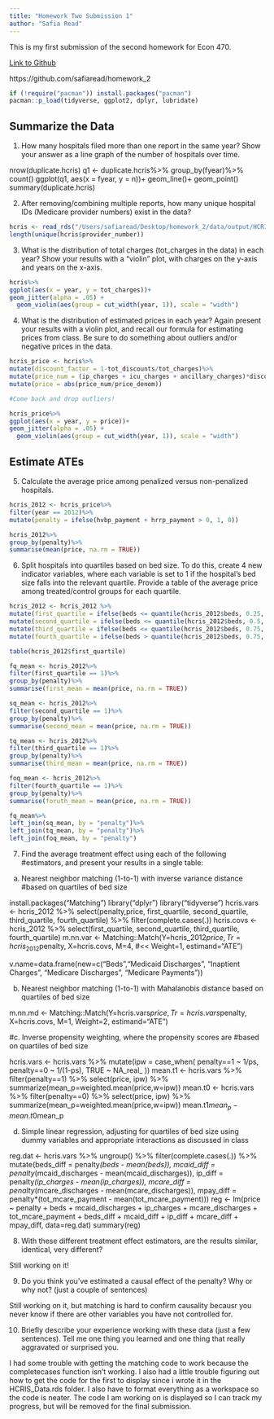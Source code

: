 ```yaml
---
title: "Homework Two Submission 1"
author: "Safia Read"
---
```

This is my first submission of the second homework for Econ 470. 

[Link to Github](https://github.com/safiaread/homework_2)

https://github.com/safiaread/homework_2

```r
if (!require("pacman")) install.packages("pacman")
pacman::p_load(tidyverse, ggplot2, dplyr, lubridate)
```

## Summarize the Data
1. How many hospitals filed more than one report in the same year? 
Show your answer as a line graph of the number of hospitals over time.


nrow(duplicate.hcris)
  q1 <- duplicate.hcris%>%
  group_by(fyear)%>%
  count()
  ggplot(q1, aes(x = fyear, y = n))+
  geom_line()+
  geom_point()
 summary(duplicate.hcris)


2. After removing/combining multiple reports, how many unique hospital
IDs (Medicare provider numbers) exist in the data?
```r
hcris <- read_rds("/Users/safiaread/Desktop/homework_2/data/output/HCRIS_Data.rds")
length(unique(hcris$provider_number))
```

3. What is the distribution of total charges (tot_charges in the data) 
in each year? Show your results with a “violin” plot, with charges on 
the y-axis and years on the x-axis.

```r
hcris%>%
ggplot(aes(x = year, y = tot_charges))+
geom_jitter(alpha = .05) +
  geom_violin(aes(group = cut_width(year, 1)), scale = "width")
```

4. What is the distribution of estimated prices in each year? Again present 
your results with a violin plot, and recall our formula for estimating 
prices from class. Be sure to do something about outliers and/or negative 
prices in the data.
```r
hcris_price <- hcris%>%
mutate(discount_factor = 1-tot_discounts/tot_charges)%>%
mutate(price_num = (ip_charges + icu_charges + ancillary_charges)*discount_factor - tot_mcare_payment, price_denom = tot_discharges - mcare_discharges)%>%
mutate(price = abs(price_num/price_denom))

#Come back and drop outliers!

hcris_price%>%
ggplot(aes(x = year, y = price))+
geom_jitter(alpha = .05) +
  geom_violin(aes(group = cut_width(year, 1)), scale = "width")
```

## Estimate ATEs

5. Calculate the average price among penalized versus non-penalized 
hospitals.
```r
hcris_2012 <- hcris_price%>%
filter(year == 2012)%>%
mutate(penalty = ifelse(hvbp_payment + hrrp_payment > 0, 1, 0))

hcris_2012%>%
group_by(penalty)%>%
summarise(mean(price, na.rm = TRUE))
```

6. Split hospitals into quartiles based on bed size. To do this, 
create 4 new indicator variables, where each variable is set to 1 
if the hospital’s bed size falls into the relevant quartile. Provide
a table of the average price among treated/control groups for each 
quartile.
```r
hcris_2012 <- hcris_2012 %>%
mutate(first_quartile = ifelse(beds <= quantile(hcris_2012$beds, 0.25, na.rm = TRUE), 1, 0))%>%
mutate(second_quartile = ifelse(beds <= quantile(hcris_2012$beds, 0.5, na.rm = TRUE) & beds > quantile(hcris_2012$beds, 0.25, na.rm = TRUE), 1, 0)) %>%
mutate(third_quartile = ifelse(beds <= quantile(hcris_2012$beds, 0.75, na.rm = TRUE) & beds > quantile(hcris_2012$beds, 0.5, na.rm = TRUE), 1, 0)) %>%
mutate(fourth_quartile = ifelse(beds > quantile(hcris_2012$beds, 0.75, na.rm = TRUE), 1, 0))

table(hcris_2012$first_quartile)

fq_mean <- hcris_2012%>%
filter(first_quartile == 1)%>%
group_by(penalty)%>%
summarise(first_mean = mean(price, na.rm = TRUE))

sq_mean <- hcris_2012%>%
filter(second_quartile == 1)%>%
group_by(penalty)%>%
summarise(second_mean = mean(price, na.rm = TRUE))

tq_mean <- hcris_2012%>%
filter(third_quartile == 1)%>%
group_by(penalty)%>%
summarise(third_mean = mean(price, na.rm = TRUE))

foq_mean <- hcris_2012%>%
filter(fourth_quartile == 1)%>%
group_by(penalty)%>%
summarise(foruth_mean = mean(price, na.rm = TRUE))

fq_mean%>%
left_join(sq_mean, by = "penalty")%>%
left_join(tq_mean, by = "penalty")%>%
left_join(foq_mean, by = "penalty")
```


7. Find the average treatment effect using each of the following 
#estimators, and present your results in a single table:

a. Nearest neighbor matching (1-to-1) with inverse variance distance 
#based on quartiles of bed size

install.packages("Matching")
library("dplyr")
library("tidyverse")
hcris.vars <- hcris_2012 %>% 
  select(penalty,price, first_quartile, second_quartile, third_quartile, fourth_quartile) %>%
  filter(complete.cases(.))
hcris.covs <- hcris_2012 %>%
select(first_quartile, second_quartile, third_quartile, fourth_quartile)
m.nn.var <- Matching::Match(Y=hcris_2012$price,
                            Tr=hcris_2012$penalty,
                            X=hcris.covs,
                            M=4,  #<<
                            Weight=1,
                            estimand="ATE")

v.name=data.frame(new=c("Beds","Medicaid Discharges", "Inaptient Charges",
                   "Medicare Discharges", "Medicare Payments"))


b. Nearest neighbor matching (1-to-1) with Mahalanobis distance based
 on quartiles of bed size

m.nn.md <- Matching::Match(Y=hcris.vars$price,
                           Tr=hcris.vars$penalty,
                           X=hcris.covs,
                           M=1,
                           Weight=2,
                           estimand="ATE")


#c. Inverse propensity weighting, where the propensity scores are 
#based on quartiles of bed size

hcris.vars <- hcris.vars %>%
  mutate(ipw = case_when(
    penalty==1 ~ 1/ps,
    penalty==0 ~ 1/(1-ps),
    TRUE ~ NA_real_
  ))
mean.t1 <- hcris.vars %>% filter(penalty==1) %>%
  select(price, ipw) %>% summarize(mean_p=weighted.mean(price,w=ipw))
mean.t0 <- hcris.vars %>% filter(penalty==0) %>%
  select(price, ipw) %>% summarize(mean_p=weighted.mean(price,w=ipw))
mean.t1$mean_p - mean.t0$mean_p


d. Simple linear regression, adjusting for quartiles of bed size 
using dummy variables and appropriate interactions as discussed in 
class

reg.dat <- hcris.vars %>% ungroup() %>% filter(complete.cases(.)) %>%
  mutate(beds_diff = penalty*(beds - mean(beds)),
         mcaid_diff = penalty*(mcaid_discharges - mean(mcaid_discharges)),
         ip_diff = penalty*(ip_charges - mean(ip_charges)),
         mcare_diff = penalty*(mcare_discharges - mean(mcare_discharges)),
         mpay_diff = penalty*(tot_mcare_payment - mean(tot_mcare_payment)))
reg <- lm(price ~ penalty + beds + mcaid_discharges + ip_charges + mcare_discharges + tot_mcare_payment + 
            beds_diff + mcaid_diff + ip_diff + mcare_diff + mpay_diff,
          data=reg.dat)
summary(reg)


8. With these different treatment effect estimators, are the results
similar, identical, very different?

Still working on it!

9. Do you think you’ve estimated a causal effect of the penalty? 
Why or why not? (just a couple of sentences)

Still working on it, but matching is hard to confirm causality becausr you never know if there are other variables you have not controlled for.

10. Briefly describe your experience working with these data (just a 
few sentences). Tell me one thing you learned and one thing that 
really aggravated or surprised you. 

I had some trouble with getting the matching code to work because the completecases function isn't working. I also had a little trouble figuring out how to get the code for the first to display since i wrote it in the HCRIS_Data.rds folder. I also have to format everything as a workspace so the code is neater. The code I am working on is displayed so I can track my progress, but will be removed for the final submission.
